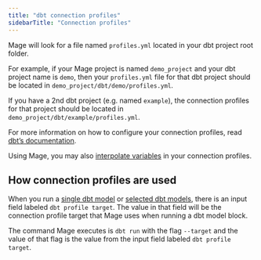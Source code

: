 ```yaml
---
title: "dbt connection profiles"
sidebarTitle: "Connection profiles"
---
```


Mage will look for a file named `profiles.yml` located in your dbt project root
folder.

For example, if your Mage project is named `demo_project` and your dbt project
name is `demo`, then your `profiles.yml` file for that dbt project should be
located in `demo_project/dbt/demo/profiles.yml`.

If you have a 2nd dbt project (e.g. named `example`), the connection profiles
for that project should be located in `demo_project/dbt/example/profiles.yml`.

For more information on how to configure your connection profiles, read
[dbt’s documentation](https://docs.getdbt.com/docs/get-started/connection-profiles).

Using Mage, you may also [interpolate variables](/dbt/variable-interpolation) in your connection profiles.

## How connection profiles are used

When you run a [single dbt model](/dbt/run-single-model) or
[selected dbt models](/dbt/run-selected-model), there is an input field labeled
`dbt profile target`. The value in that field will be the connection profile
target that Mage uses when running a dbt model block.

The command Mage executes is `dbt run` with the flag `--target` and the value of
that flag is the value from the input field labeled `dbt profile target`.
